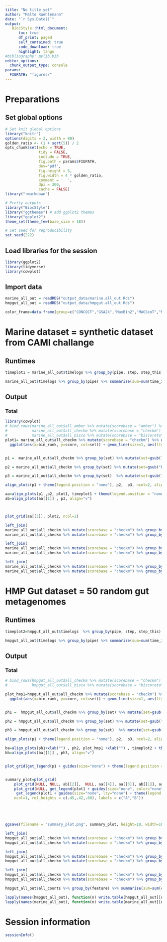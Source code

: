 ```yaml
---
title: "No title yet"
author: "Malte Ruehlemann"
date: "`r Sys.Date()`"
output:
   BiocStyle::html_document:
      toc: true
      df_print: paged
      self_contained: true
      code_download: true
      highlight: tango
#bibliography: mylib.bib
editor_options:
  chunk_output_type: console
params:
  FIGPATH: "figures/"
---
```




# Preparations

## Set global options

```r
# Set knit global options
library("knitr")
options(digits = 2, width = 80)
golden_ratio <- (1 + sqrt(5)) / 2
opts_chunk$set(echo = TRUE,
               tidy = FALSE,
               include = TRUE,
               fig.path = params$FIGPATH,
               dev='pdf',
               fig.height = 5,
               fig.width = 4 * golden_ratio,
               comment = '  ',
               dpi = 300,
               cache = FALSE)
library("rmarkdown")

# Pretty outputs
library("BiocStyle")
library("ggthemes") # add ggplot2 themes
library("ggplot2")
theme_set(theme_few(base_size = 18))

# Set seed for reproducibility
set.seed(222)
```


## Load libraries for the session

```r
library(ggplot2)
library(tidyverse)
library(cowplot)

```

## Import data
```r
marine_all_out = readRDS("output_data/marine.all_out.Rds")
hmpgut_all_out = readRDS("output_data/hmpgut.all_out.Rds")

color_frame=data.frame(group=c("CONCOCT","GSA2k","MaxBin2","MAGScoT","MetaBAT2","metaWRAP","VAMB","DASTool"), color=RColorBrewer::brewer.pal(n = 8, name="Paired"))
```

# Marine dataset = synthetic dataset from CAMI challange

## Runtimes

```r
timeplot1 = marine_all_out$timelogs %>% group_by(pipe, step, step_this) %>%  filter(!pipe %in% c("biscoreto_ms50", "biscoreto_nomerge", "Gold standard")) %>% summarise(mean_time_in_m = mean(time_in_s)/60, total_time_in_m = sum(time_in_s)) %>% mutate(step=gsub("_AB|_CD","",step), part=ifelse(grepl("hmm|prod", step),"Preprocessing","Core Algorithm")) %>% ggplot(aes(x=pipe, y=mean_time_in_m, fill=part)) + geom_col(col="black") + scale_fill_brewer(palette = "Paired") + ylab("Mean Runtime (min)") + scale_x_discrete(labels=c("MAGScoT","DASTool","metaWRAP")) + scale_y_continuous(expand=c(0,0), limits=c(0,450)) + theme(legend.position = "bottom", axis.text.x = element_text(angle=45, hjust=1)) + xlab("")

marine_all_out$timelogs %>% group_by(pipe) %>% summarize(sum=sum(time_in_s)/60, mean=mean(time_in_s)/60, n=n())
```

## Output

### Total

```r
library(cowplot)
# bind_rows(marine_all_out$all_amber %>% mutate(scorebase = "amber") %>% filter(Bin.size..bp.>=250000) %>% group_by(set) %>% arrange(-score) %>% mutate(bin_rank = seq_along(Bin.ID)),
#           marine_all_out$all_checkm %>% mutate(scorebase = "checkm") %>% group_by(set) %>% arrange(-score) %>% mutate(bin_rank = seq_along(Bin.Id)),
#           marine_all_out$all_bisco %>% mutate(scorebase = "biscoreto") %>% group_by(set) %>% arrange(-score) %>% mutate(bin_rank = seq_along(bin))) %>%
plot1= marine_all_out$all_checkm %>% mutate(scorebase = "checkm") %>% group_by(set) %>% arrange(-score) %>% mutate(bin_rank = seq_along(Bin.Id)) %>%  mutate(set=gsub("bisocreto","biscoreto",set), set=gsub("DASTool","dastool",set))%>%  filter(!set %in% c("biscoreto_ms50", "biscoreto_nomerge", "Gold standard")) %>% mutate(type=ifelse(set %in% c("concoct", "maxbin2", "metabat2", "vamb"), "single", "ensemble")) %>% mutate(set = gsub("concoct","CONCOCT", set), set = gsub("maxbin2","MaxBin2", set), set = gsub("metabat2","MetaBAT2", set) ,set = gsub("biscoreto_ms80","BiScoReTo", set) , set = gsub("gsa2k","GSA2k", set), set = gsub("vamb","VAMB", set), set = gsub("metawrap","metaWRAP", set) , set = gsub("dastool","DASTool", set)) %>%
  ggplot(aes(x=bin_rank, y=score, col=set)) + geom_line(size=1, aes(lty=type)) + coord_cartesian(ylim=c(0.5,1), xlim=c(0,750), expand = 0) + geom_hline(yintercept = c(0.5,0.7,0.9), col="lightgrey", lty=2) + scale_color_manual(values = color_frame$color, breaks=color_frame$group) + theme(legend.position = "none")  + xlab("Bin Rank") + ylab("Score")


p1 =  marine_all_out$all_checkm %>% group_by(set) %>% mutate(set=gsub("DASTool","dastool", set)) %>% filter(!set %in% c("biscoreto_ms50", "biscoreto_nomerge", "Gold standard")) %>% mutate(set = gsub("concoct","CONCOCT", set), set = gsub("maxbin2","MaxBin2", set), set = gsub("metabat2","MetaBAT2", set) ,set = gsub("biscoreto_ms80","BiScoReTo", set) , set = gsub("gsa2k","GSA2k", set), set = gsub("vamb","VAMB", set), set = gsub("metawrap","metaWRAP", set) , set = gsub("dastool","DASTool", set))  %>% arrange(score) %>% summarise(completeness = median(completeness), contamination = median(contamination),  n=n()) %>% ggplot(aes(x=1-contamination, y=completeness, fill=set)) + geom_point(aes(size=n), shape=21, alpha=.8) + geom_hline(yintercept = 0.9, lty=2, col="lightgrey")+ geom_vline(xintercept = 0.9, lty=2, col="lightgrey") + coord_cartesian(xlim = c(.75,1), ylim=c(0,1), expand = c(0)) + theme(legend.position = "none") + scale_fill_manual(values = color_frame$color, breaks=color_frame$group) + scale_size_continuous(range=c(4,6))  + scale_y_continuous(labels = scales::percent) + scale_x_continuous(labels = scales::percent, breaks=c(.8,.9,1)) + xlab("1 - Contamination") + ylab("Completeness")

p2 = marine_all_out$all_checkm %>% group_by(set) %>% mutate(set=gsub("DASTool","dastool", set)) %>% filter(!set %in% c("biscoreto_ms50", "biscoreto_nomerge", "Gold standard")) %>% mutate(set = gsub("concoct","CONCOCT", set), set = gsub("maxbin2","MaxBin2", set), set = gsub("metabat2","MetaBAT2", set) ,set = gsub("biscoreto_ms80","BiScoReTo", set) , set = gsub("gsa2k","GSA2k", set), set = gsub("vamb","VAMB", set), set = gsub("metawrap","metaWRAP", set) , set = gsub("dastool","DASTool", set)) %>% arrange(score) %>% ggplot(aes(y=completeness, x=set, fill=set)) + geom_boxplot(outlier.size = .5) +  scale_y_continuous(position = "right", expand = c(0,0)) + theme(axis.text.x = element_blank()) + scale_x_discrete(position = "top", expand = c(0,0)) + theme_nothing() + scale_fill_manual(values = color_frame$color, breaks=color_frame$group)

p3 = marine_all_out$all_checkm %>% group_by(set)  %>% mutate(set=gsub("DASTool","dastool", set)) %>% filter(!set %in% c("biscoreto_ms50", "biscoreto_nomerge", "Gold standard")) %>% mutate(set = gsub("concoct","CONCOCT", set), set = gsub("maxbin2","MaxBin2", set), set = gsub("metabat2","MetaBAT2", set) ,set = gsub("biscoreto_ms80","BiScoReTo", set) , set = gsub("gsa2k","GSA2k", set), set = gsub("vamb","VAMB", set), set = gsub("metawrap","metaWRAP", set) , set = gsub("dastool","DASTool", set))  %>% arrange(score) %>% ggplot(aes(x=1-contamination, y=set, fill=set)) + geom_boxplot(outlier.size = 0.5) + scale_x_continuous(expand = c(0,0))  + coord_cartesian(xlim = c(.75,1), expand = c(0)) + theme_nothing() + scale_fill_manual(values = color_frame$color, breaks=color_frame$group)

align_plots(p1 + theme(legend.position = "none"), p2,  p3, ncol=2, align = "hv", axis ="tblr", rel_widths = c(.7,.3))

aa=align_plots(p1 ,p2, plot1, timeplot1 + theme(legend.position = "none"), align="h")
ab=align_plots(aa[[1]] , p3, align="v")



plot_grid(aa[[3]], plot2, ncol=2)

```


```r
left_join(
marine_all_out$all_checkm %>% mutate(scorebase = "checkm") %>% group_by(set) %>% arrange(-score) %>% mutate(bin_rank = seq_along(Bin.Id)) %>% filter(completeness > .9, contamination<0.05) %>% summarise(n_90_5=n()),
marine_all_out$all_checkm %>% mutate(scorebase = "checkm") %>% group_by(set) %>% arrange(-score) %>% mutate(bin_rank = seq_along(Bin.Id)) %>% filter(completeness > .9, contamination<0.10) %>% summarise(n_90_10=n())) %>% left_join(

left_join(
marine_all_out$all_checkm %>% mutate(scorebase = "checkm") %>% group_by(set) %>% arrange(-score) %>% mutate(bin_rank = seq_along(Bin.Id)) %>% filter(completeness > .7, contamination<0.05) %>% summarise(n_70_5=n()),
marine_all_out$all_checkm %>% mutate(scorebase = "checkm") %>% group_by(set) %>% arrange(-score) %>% mutate(bin_rank = seq_along(Bin.Id)) %>% filter(completeness > .7, contamination<0.10) %>% summarise(n_70_10=n()))) %>% left_join(

left_join(
marine_all_out$all_checkm %>% mutate(scorebase = "checkm") %>% group_by(set) %>% arrange(-score) %>% mutate(bin_rank = seq_along(Bin.Id)) %>% filter(completeness > .5, contamination<0.05) %>% summarise(n_50_5=n()),
marine_all_out$all_checkm %>% mutate(scorebase = "checkm") %>% group_by(set) %>% arrange(-score) %>% mutate(bin_rank = seq_along(Bin.Id)) %>% filter(completeness > .5, contamination<0.10) %>% summarise(n_50_10=n()))) %>% left_join(marine_all_out$all_checkm %>% mutate(scorebase = "checkm") %>% group_by(set) %>% arrange(-score) %>% mutate(bin_rank = seq_along(Bin.Id)) %>% filter(completeness > .5, contamination<0.10, score>0.5) %>% summarise(n_score50=n()) )


```

# HMP Gut dataset = 50 random gut metagenomes

## Runtimes

```r
timeplot2=hmpgut_all_out$timelogs  %>% group_by(pipe, step, step_this) %>%  filter(!pipe %in% c("biscoreto_ms50", "biscoreto_nomerge", "Gold standard")) %>% summarise(mean_time_in_m = mean(time_in_s)/60, total_time_in_m = sum(time_in_s)) %>% mutate(step=gsub("_AB|_CD","",step), part=ifelse(grepl("hmm|prod", step),"Preprocessing","Core Algorithm")) %>% ggplot(aes(x=pipe, y=mean_time_in_m, fill=part)) + geom_col(col="black") + scale_fill_brewer(palette = "Paired") + ylab("Mean Runtime (min)") + scale_x_discrete(labels=c("BiScoReTo","DASTool","metaWRAP")) + scale_y_continuous(expand=c(0,0), limits=c(0,125)) + theme(legend.position = "bottom", axis.text.x = element_text(angle=45, hjust=1)) + xlab("")

hmpgut_all_out$timelogs %>% group_by(pipe) %>% summarize(sum=sum(time_in_s)/60, mean=mean(time_in_s)/60, n=n())
```


## Output

### Total

```r
# bind_rows(hmpgut_all_out$all_checkm %>% mutate(scorebase = "checkm") %>% group_by(set) %>% arrange(-score) %>% mutate(bin_rank = seq_along(Bin.Id)),
#           hmpgut_all_out$all_bisco %>% mutate(scorebase = "biscoreto") %>% group_by(set) %>% arrange(-score) %>% mutate(bin_rank = seq_along(bin))) %>%

plot_hmp1=hmpgut_all_out$all_checkm %>% mutate(scorebase = "checkm") %>% group_by(set) %>% arrange(-score) %>% mutate(bin_rank = seq_along(Bin.Id)) %>% mutate(set=gsub("bisocreto","biscoreto",set), set=gsub("DASTool","dastool",set))%>%  filter(!set %in% c("biscoreto_ms50", "biscoreto_nomerge", "Gold standard")) %>% mutate(type=ifelse(set %in% c("concoct", "maxbin2", "metabat2", "vamb"), "single", "ensemble")) %>% mutate(set = gsub("concoct","CONCOCT", set), set = gsub("maxbin2","MaxBin2", set), set = gsub("metabat2","MetaBAT2", set) ,set = gsub("biscoreto_ms80","BiScoReTo", set) , set = gsub("gsa2k","GSA2k", set), set = gsub("vamb","VAMB", set), set = gsub("metawrap","metaWRAP", set) , set = gsub("dastool","DASTool", set)) %>%
  ggplot(aes(x=bin_rank, y=score, col=set)) + geom_line(size=1, aes(lty=type)) + coord_cartesian(ylim=c(0.5,1), xlim=c(0,520), expand = 0) + geom_hline(yintercept = c(0.5,0.7,0.9), col="lightgrey", lty=2)+ scale_color_manual(values = color_frame$color, breaks=color_frame$group)  + theme(legend.position = "none") + xlab("Bin Rank") + ylab("Score")


ph1 =  hmpgut_all_out$all_checkm %>% group_by(set) %>% mutate(set=gsub("DASTool","dastool", set)) %>% filter(!set %in% c("biscoreto_ms50", "biscoreto_nomerge", "Gold standard"))%>% mutate(set = gsub("concoct","CONCOCT", set), set = gsub("maxbin2","MaxBin2", set), set = gsub("metabat2","MetaBAT2", set) ,set = gsub("biscoreto_ms80","BiScoReTo", set) , set = gsub("gsa2k","GSA2k", set), set = gsub("vamb","VAMB", set), set = gsub("metawrap","metaWRAP", set) , set = gsub("dastool","DASTool", set))  %>% arrange(score) %>% summarise(completeness = median(completeness), contamination = median(contamination),  n=n()) %>% ggplot(aes(x=1-contamination, y=completeness, fill=set)) + geom_point(aes(size=n), shape=21, alpha=.8) + geom_hline(yintercept = 0.9, lty=2, col="lightgrey")+ geom_vline(xintercept = 0.9, lty=2, col="lightgrey") + coord_cartesian(xlim = c(.75,1), ylim=c(0,1), expand = c(0)) + theme(legend.position = "none") + scale_fill_manual(values = color_frame$color, breaks=color_frame$group) + scale_size_continuous(range=c(4,6)) + scale_y_continuous(labels = scales::percent) + scale_x_continuous(labels = scales::percent, breaks=c(.8,.9,1)) + xlab("1 - Contamination") + ylab("Completeness")

ph2 = hmpgut_all_out$all_checkm %>% group_by(set) %>% mutate(set=gsub("DASTool","dastool", set)) %>% filter(!set %in% c("biscoreto_ms50", "biscoreto_nomerge", "Gold standard")) %>% mutate(set = gsub("concoct","CONCOCT", set), set = gsub("maxbin2","MaxBin2", set), set = gsub("metabat2","MetaBAT2", set) ,set = gsub("biscoreto_ms80","BiScoReTo", set) , set = gsub("gsa2k","GSA2k", set), set = gsub("vamb","VAMB", set), set = gsub("metawrap","metaWRAP", set) , set = gsub("dastool","DASTool", set)) %>% arrange(score) %>% ggplot(aes(y=completeness, x=set, fill=set)) + geom_boxplot(outlier.size = .5) +  scale_y_continuous(position = "right", expand = c(0,0)) + theme(axis.text.x = element_blank()) + scale_x_discrete(position = "top", expand = c(0,0)) + theme_nothing() + scale_fill_manual(values = color_frame$color, breaks=color_frame$group)

ph3 = hmpgut_all_out$all_checkm %>% group_by(set)  %>% mutate(set=gsub("DASTool","dastool", set)) %>% filter(!set %in% c("biscoreto_ms50", "biscoreto_nomerge", "Gold standard")) %>% mutate(set = gsub("concoct","CONCOCT", set), set = gsub("maxbin2","MaxBin2", set), set = gsub("metabat2","MetaBAT2", set) ,set = gsub("biscoreto_ms80","BiScoReTo", set) , set = gsub("gsa2k","GSA2k", set), set = gsub("vamb","VAMB", set), set = gsub("metawrap","metaWRAP", set) , set = gsub("dastool","DASTool", set)) %>% arrange(score) %>% ggplot(aes(x=1-contamination, y=set, fill=set)) + geom_boxplot(outlier.size = 0.5) + scale_x_continuous(expand = c(0,0))  + coord_cartesian(xlim = c(.75,1), expand = c(0)) + theme_nothing() + scale_fill_manual(values = color_frame$color, breaks=color_frame$group)

align_plots(p1 + theme(legend.position = "none"), p2,  p3, ncol=2, align = "hv", axis ="tblr", rel_widths = c(.7,.3))

ba=align_plots(ph1+xlab("") , ph2, plot_hmp1 +xlab("") , timeplot2 + theme(legend.position = "none"), align="h")
bb=align_plots(ba[[1]] , ph3, align="v")


plot_grid(get_legend(p1 + guides(size="none") + theme(legend.position = "bottom", legend.title = element_blank())), NULL, ab[[1]], aa[[2]], ab[[2]],  NULL, rel_widths = c(.8,.15), rel_heights = c(.1, .7,.1), ncol=2)


summary_plot=plot_grid(
    plot_grid(NULL, NULL, ab[[2]],  NULL, aa[[4]], aa[[3]], ab[[1]], aa[[2]], rel_widths = c(0.2, 0.3,0.35,.08), rel_heights = c(.15,.7), ncol=4),
    plot_grid(NULL, get_legend(plot1 + guides(size="none", color="none") + theme(legend.position = "bottom", legend.title = element_blank())), bb[[2]],  NULL,ba[[4]], ba[[3]], bb[[1]], ba[[2]],  rel_widths = c(0.2, 0.3,0.35,.08), rel_heights = c(.15,.7), ncol=4),
     get_legend(plot1 + guides(size="none", lty="none") + theme(legend.position = "bottom", legend.title = element_blank())),
    ncol=1, rel_heights = c(.45,.42,.08), labels = c("A","B"))





ggsave(filename = "summary_plot.png", summary_plot, height=10, width=10)

```


```r
left_join(
hmpgut_all_out$all_checkm %>% mutate(scorebase = "checkm") %>% group_by(set) %>% arrange(-score) %>% mutate(bin_rank = seq_along(Bin.Id)) %>% filter(completeness > .9, contamination<0.05) %>% summarise(n_90_5=n()),
hmpgut_all_out$all_checkm %>% mutate(scorebase = "checkm") %>% group_by(set) %>% arrange(-score) %>% mutate(bin_rank = seq_along(Bin.Id)) %>% filter(completeness > .9, contamination<0.10) %>% summarise(n_90_10=n())) %>% left_join(

left_join(
hmpgut_all_out$all_checkm %>% mutate(scorebase = "checkm") %>% group_by(set) %>% arrange(-score) %>% mutate(bin_rank = seq_along(Bin.Id)) %>% filter(completeness > .7, contamination<0.05) %>% summarise(n_70_5=n()),
hmpgut_all_out$all_checkm %>% mutate(scorebase = "checkm") %>% group_by(set) %>% arrange(-score) %>% mutate(bin_rank = seq_along(Bin.Id)) %>% filter(completeness > .7, contamination<0.10) %>% summarise(n_70_10=n()))) %>% left_join(

left_join(
hmpgut_all_out$all_checkm %>% mutate(scorebase = "checkm") %>% group_by(set) %>% arrange(-score) %>% mutate(bin_rank = seq_along(Bin.Id)) %>% filter(completeness > .5, contamination<0.05) %>% summarise(n_50_5=n()),
hmpgut_all_out$all_checkm %>% mutate(scorebase = "checkm") %>% group_by(set) %>% arrange(-score) %>% mutate(bin_rank = seq_along(Bin.Id)) %>% filter(completeness > .5, contamination<0.10) %>% summarise(n_50_10=n())))
```


```r
hmpgut_all_out$all_counts %>% group_by(feature) %>% summarise(sum=sum(count), mean=mean(count))

```


```r
lapply(names(hmpgut_all_out), function(n) write.table(hmpgut_all_out[[n]], paste0("tables/hmpgut.",n,".tsv", sep="\t")))
lapply(names(marine_all_out), function(n) write.table(marine_all_out[[n]], paste0("tables/marine.",n,".tsv", sep="\t")))
```





# Session information

```r
sessionInfo()
```

